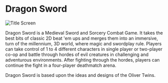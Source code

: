 # Dragon Sword

![Title Screen](./images/Dragon_Sword_title_screen.png)

Dragon Sword is a Medieval Sword and Sorcery Combat Game. It takes the best bits of classic 2D beat 'em ups and merges them into an immersive, turn of the millennium, 3D world, where magic and swordplay rule. Players can take control of 1 to 4 different characters in single player or two-player co-op and battle through hordes of evil creatures in challenging and adventurous environments. After fighting through the hordes, players can continue the fight in a four-player deathmatch arena.

Dragon Sword is based upon the ideas and designs of the Oliver Twins.
